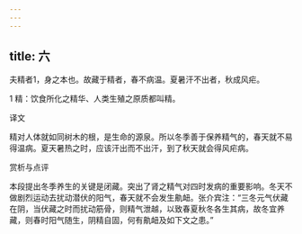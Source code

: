 ```yaml
---
---
---
```

title: 六
---




夫精者1，身之本也。故藏于精者，春不病温。夏暑汗不出者，秋成风疟。

1 精：饮食所化之精华、人类生殖之原质都叫精。

译文

精对人体就如同树木的根，是生命的源泉。所以冬季善于保养精气的，春天就不易得温病。夏天暑热之时，应该汗出而不出汗，到了秋天就会得风疟病。

赏析与点评

本段提出冬季养生的关键是闭藏。突出了肾之精气对四时发病的重要影响。冬天不做剧烈运动去扰动潜伏的阳气，春天就不会发生鼽衄。张介宾注：“三冬元气伏藏在阴，当伏藏之时而扰动筋骨，则精气泄越，以致春夏秋冬各生其病，故冬宜养藏，则春时阳气随生，阴精自固，何有鼽衄及如下文之患。”